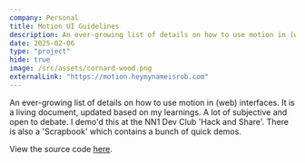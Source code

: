 ```yaml
---
company: Personal
title: Motion UI Guidelines
description: An ever-growing list of details on how to use motion in (web) interfaces. It is a living document, updated based on my learnings. A lot of subjective and open to debate. I demo'd this at the NN1 Dev Club 'Hack and Share'. There is also a 'Scrapbook' which contains a bunch of quick demos.
date: 2025-02-06
type: "project"
hide: true
image: /src/assets/cornard-wood.png
externalLink: "https://motion.heymynameisrob.com"
---
```


An ever-growing list of details on how to use motion in (web) interfaces. It is a living document, updated based on my learnings. A lot of subjective and open to debate.
I demo'd this at the NN1 Dev Club 'Hack and Share'. There is also a 'Scrapbook' which contains a bunch of quick demos.

View the source code <a class="underline" href="https://github.com/heymynameisrob/motion-ui">here</a>.
